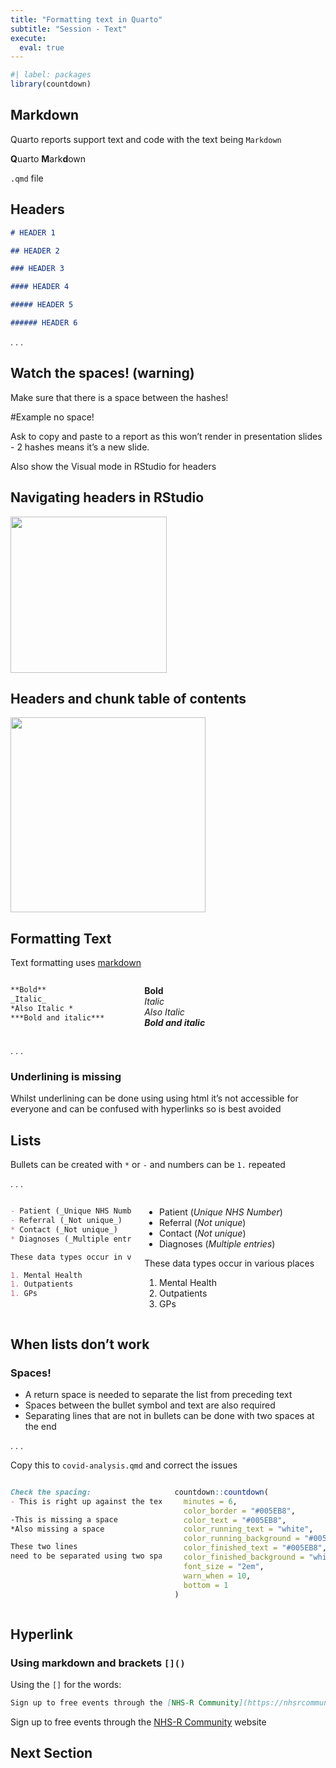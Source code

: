 ```yaml
---
title: "Formatting text in Quarto"
subtitle: "Session - Text"
execute: 
  eval: true
---
```


```r
#| label: packages
library(countdown)
```

## Markdown

Quarto reports support text and code with the text being `Markdown`

**Q**uarto **M**ark**d**own

`.qmd` file

## Headers

``` markdown
# HEADER 1

## HEADER 2

### HEADER 3

#### HEADER 4

##### HEADER 5

###### HEADER 6

```
. . .

::: {.callout-warning collapse="false" appearance="default" icon="true"}
## Watch the spaces! (warning)

Make sure that there is a space between the hashes!


#Example no space!
:::

::: notes
Ask to copy and paste to a report as this won't render in presentation slides - 2 hashes means it's a new slide.

Also show the Visual mode in RStudio for headers
:::

## Navigating headers in RStudio

![](img/outline-headers.PNG){fig-alt="Screenshot of Headers Outline as appears in newer versions of RStudio, includes the word Outline" width="250"}

## Headers and chunk table of contents

![](img/rstudio-toc.PNG){fig-alt="Screenshot of RStudio headers and chunks" width="312"}

## Formatting Text

Text formatting uses [markdown](https://www.markdownguide.org/basic-syntax/)

::: columns
::: {.column width="40%"}
``` markdown
**Bold**
_Italic_
*Also Italic *
***Bold and italic***
```
:::

::: {.column width="60%"}
**Bold**\
*Italic*\
*Also Italic*\
***Bold and italic***
:::
:::

. . .

::: {.callout-caution collapse="false" appearance="default" icon="true"}
### Underlining is missing

Whilst underlining can be done using using html it's not accessible for everyone and can be confused with hyperlinks so is best avoided
:::

## Lists

Bullets can be created with `*` or `-` and numbers can be `1.` repeated

. . .

:::: {.columns}

::: {.column width='40%'}
```markdown
- Patient (_Unique NHS Number_)
- Referral (_Not unique_)
* Contact (_Not unique_)
* Diagnoses (_Multiple entries_)

These data types occur in various places

1. Mental Health
1. Outpatients
1. GPs

```
:::

::: {.column width='60%'}
- Patient (_Unique NHS Number_)
- Referral (_Not unique_)
* Contact (_Not unique_)
* Diagnoses (_Multiple entries_)

These data types occur in various places

1. Mental Health
1. Outpatients
1. GPs
:::

::::

## When lists don't work

:::{.callout-warning collapse=false appearance='default' icon=true}
### Spaces!
- A return space is needed to separate the list from preceding text
- Spaces between the bullet symbol and text are also required 
- Separating lines that are not in bullets can be done with two spaces at the end
:::

. . .

Copy this to `covid-analysis.qmd` and correct the issues

:::: {.columns}

::: {.column width='50%'}
```markdown
Check the spacing:
- This is right up against the text

-This is missing a space
*Also missing a space

These two lines
need to be separated using two space

```
:::

::: {.column width='50%'}

```r
countdown::countdown(
  minutes = 6,
  color_border = "#005EB8",
  color_text = "#005EB8",
  color_running_text = "white",
  color_running_background = "#005EB8",
  color_finished_text = "#005EB8",
  color_finished_background = "white",
  font_size = "2em",
  warn_when = 10,
  bottom = 1
)
```
:::
::::

## Hyperlink

### Using markdown and brackets `[]()`

Using the `[]` for the words:

``` markdown
Sign up to free events through the [NHS-R Community](https://nhsrcommunity.com/) website
```

Sign up to free events through the [NHS-R Community](https://nhsrcommunity.com/) website

## Next Section
